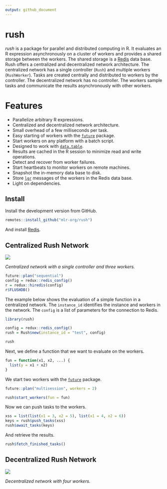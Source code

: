 ```yaml
---
output: github_document
---
```


<!-- README.md is generated from README.Rmd. Please edit that file -->

# rush

*rush* is a package for parallel and distributed computing in R.
It evaluates an R expression asynchronously on a cluster of workers and provides a shared storage between the workers.
The shared storage is a [Redis](https://redis.io) data base.
Rush offers a centralized and decentralized network architecture.
The centralized network has a single controller (`Rush`) and multiple workers (`RushWorker`).
Tasks are created centrally and distributed to workers by the controller.
The decentralized network has no controller.
The workers sample tasks and communicate the results asynchronously with other workers.

# Features

* Parallelize arbitrary R expressions.
* Centralized and decentralized network architecture.
* Small overhead of a few milliseconds per task.
* Easy starting of workers with the [`future`](https://future.futureverse.org/) package.
* Start workers on any platform with a batch script.
* Designed to work with [`data.table`](https://cran.r-project.org/web/packages/data.table/index.html).
* Results are cached in the R session to minimize read and write operations.
* Detect and recover from worker failures.
* Start heartbeats to monitor workers on remote machines.
* Snapshot the in-memory data base to disk.
* Store [`lgr`](https://cran.r-project.org/web/packages/lgr/index.html) messages of the workers in the Redis data base.
* Light on dependencies.

## Install

Install the development version from GitHub.

```r
remotes::install_github("mlr-org/rush")
```

And install [Redis](https://redis.io/docs/getting-started/installation/).

## Centralized Rush Network

![](man/figures/README-flow.png)

*Centralized network with a single controller and three workers.*

```r
future::plan("sequential")
config = redux::redis_config()
r = redux::hiredis(config)
r$FLUSHDB()
```

The example below shows the evaluation of a simple function in a centralized network.
The `instance_id` identifies the instance and workers in the network.
The `config` is a list of parameters for the connection to Redis.

```r
library(rush)

config = redux::redis_config()
rush = Rush$new(instance_id = "test", config)

rush
```

Next, we define a function that we want to evaluate on the workers.

```r
fun = function(x1, x2, ...) {
  list(y = x1 + x2)
}
```

We start two workers with the [`future`](https://future.futureverse.org/) package.

```r
future::plan("multisession", workers = 2)

rush$start_workers(fun = fun)
```

Now we can push tasks to the workers.

```r
xss = list(list(x1 = 3, x2 = 5), list(x1 = 4, x2 = 6))
keys = rush$push_tasks(xss)
rush$await_tasks(keys)
```

And retrieve the results.

```r
rush$fetch_finished_tasks()
```

## Decentralized Rush Network

![](man/figures/README-flow-2.png)

*Decentralized network with four workers.*
